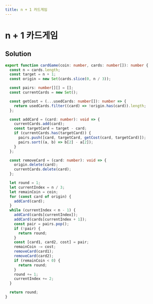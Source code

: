 ```yaml
---
title: n + 1 카드게임
---
```


# n + 1 카드게임

## Solution

```typescript filename="solution.ts" copy
export function cardGame(coin: number, cards: number[]): number {
  const n = cards.length;
  const target = n + 1;
  const origin = new Set(cards.slice(0, n / 3));

  const pairs: number[][] = [];
  const currentCards = new Set();

  const getCost = (...usedCards: number[]): number => {
    return usedCards.filter((card) => !origin.has(card)).length;
  };

  const addCard = (card: number): void => {
    currentCards.add(card);
    const targetCard = target - card;
    if (currentCards.has(targetCard)) {
      pairs.push([card, targetCard, getCost(card, targetCard)]);
      pairs.sort((a, b) => b[2] - a[2]);
    }
  };

  const removeCard = (card: number): void => {
    origin.delete(card);
    currentCards.delete(card);
  };

  let round = 1;
  let currentIndex = n / 3;
  let remainCoin = coin;
  for (const card of origin) {
    addCard(card);
  }
  while (currentIndex < n - 1) {
    addCard(cards[currentIndex]);
    addCard(cards[currentIndex + 1]);
    const pair = pairs.pop();
    if (!pair) {
      return round;
    }
    const [card1, card2, cost] = pair;
    remainCoin -= cost;
    removeCard(card1);
    removeCard(card2);
    if (remainCoin < 0) {
      return round;
    }
    round += 1;
    currentIndex += 2;
  }

  return round;
}
```

<ProblemLink
  codingSite="programmers"
  href="https://school.programmers.co.kr/learn/courses/30/lessons/258707"
  title="n + 1 카드게임"
/>
